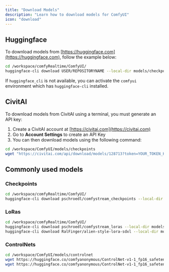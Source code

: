 ```yaml
---
title: "Download Models"
description: "Learn how to download models for ComfyUI"
icon: "download"
---
```


## Huggingface
To download models from [https://huggingface.com](https://huggingface.com), follow the example below:

```bash
cd /workspace/comfyRealtime/ComfyUI/
huggingface-cli download USER/REPOSITORYNAME --local-dir models/checkpoints --include "*.safetensors"
```
<Note>If `huggingface_cli` is not available, you can activate the `comfyui` environment which has `huggingface-cli` installed.</Note>


## CivitAI
To download models from CivitAI using a terminal, you must generate an API key:
1. Create a CivitAI account at [https://civitai.com](https://civitai.com)
2. Go to **Account Settings** to create an API Key
3. You can then download models using the following command:

```bash
cd /workspace/ComfyUI/models/checkpoints
wget "https://civitai.com/api/download/models/128713?token=YOUR_TOKEN_HERE" --content-disposition
```

## Commonly used models

### Checkpoints
```bash
cd /workspace/comfyRealtime/ComfyUI/
huggingface-cli download pschroedl/comfystream_checkpoints --local-dir models/checkpoints --include "*.safetensors"
```

### LoRas
```bash
cd /workspace/comfyRealtime/ComfyUI/
huggingface-cli download pschroedl/comfystream_loras --local-dir models/loras --include "*.safetensors"
huggingface-cli download RalFinger/alien-style-lora-sdxl --local-dir models/loras --include "*.safetensors"
```

### ControlNets

```bash
cd /workspace/ComfyUI/models/controlnet
wget https://huggingface.co/comfyanonymous/ControlNet-v1-1_fp16_safetensors/resolve/main/control_v11f1p_sd15_depth_fp16.safetensors?download=true --content-disposition
wget https://huggingface.co/comfyanonymous/ControlNet-v1-1_fp16_safetensors/resolve/main/control_v11p_sd15_openpose_fp16.safetensors?download=true --content-disposition
```
